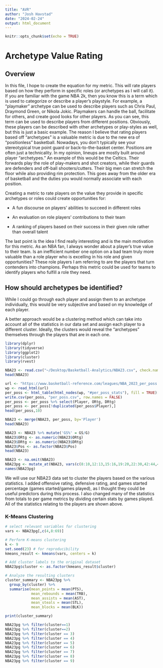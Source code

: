 ```yaml
---
title: "AVR"
author: "Josh Havstad"
date: "2024-02-24"
output: html_document
---
```


```r
knitr::opts_chunk$set(echo = TRUE)
```

# Archetype Value Rating

## Overview

In this file, I hope to create the equation for my metric. This will rate players based on how they perform in specific roles (or archetypes as I will call it). If you are familiar with the game NBA 2k, then you know this is a term which is used to categorize or describe a player's playstyle. For example, a "playmaker" archetype can be used to describe players such as Chris Paul, Draymond Green, or Nikola Jokic. Playmakers can handle the ball, facilitate for others, and create good looks for other players. As you can see, this term can be used to describe players from different positions. Obviously, these players can be described with other archetypes or play-styles as well, but this is just a basic example. The reason I believe that rating players based off "archetypes" is a valuable metric is due to the new era of "positionless" basketball. Nowadays, you don't typically see your stereotypical true point guard or back-to-the-basket center. Positions are often just a technicality. In my opinion, lineups are mostly built around player "archetypes." An example of this would be the Celtics. Their forwards play the role of play-makers and shot creators, while their guards are defenders and off-ball shooters/cutters. Their big men can stretch the floor while also providing rim protection. This goes away from the older era of basketball and the duties you would normally associate with each position.

Creating a metric to rate players on the value they provide in specific archetypes or roles could create opportunities for:

-   A fun discourse on players' abilities to succeed in different roles

-   An evaluation on role players' contributions to their team

-   A ranking of players based on their success in their given role rather than overall talent

The last point is the idea I find really interesting and is the main motivation for this metric. As an NBA fan, I always wonder about a player's true value to their team. Is an inefficient number one option on a bad team truly more valuable than a role player who is excelling in his role and given opportunities? These role players I am referring to are the players that turn contenders into champions. Perhaps this metric could be used for teams to identify players who fulfill a role they need.

## How should archetypes be identified?

While I could go through each player and assign them to an archetype individually, this would be very subjective and based on my knowledge of each player.

A better approach would be a clustering method which can take into account all of the statistics in our data set and assign each player to a different cluster. Ideally, the clusters would reveal the "archetypes" themselves through the players that are in each one.

```r
library(dplyr)
library(tidyverse)
library(ggplot2)
library(cluster)
library(rvest)
```

```r
NBA23 <- read.csv("~/Desktop/Basketball-Analytics/NBA23.csv", check.names=F)
head(NBA23)
```

```r
url <- "https://www.basketball-reference.com/leagues/NBA_2023_per_poss.html"
wp <- read_html(url)
per_poss <- html_table(html_nodes(wp, "#per_poss_stats"), fill = TRUE)[[1]]
write.csv(per_poss, "per_poss.csv", row.names = FALSE)
per_poss <- per_poss %>% select(Player, ORtg, DRtg)
per_poss <- per_poss[!duplicated(per_poss$Player),]
head(per_poss,10)
```

```r
NBA23 <- merge(NBA23, per_poss, by='Player')
head(NBA23)
```

```r
NBA23 <- NBA23 %>% mutate('GS%' = GS/G)
NBA23$ORtg <- as.numeric(NBA23$ORtg)
NBA23$DRtg <- as.numeric(NBA23$DRtg)
NBA23$Pos <- as.factor(NBA23$Pos)
head(NBA23)
```

```r
NBA23 <- na.omit(NBA23)
NBA23pg <- mutate_at(NBA23, vars(c(8:10,12:13,15:16,19:20,22:30,42:44,49,64)), funs(./G))
names(NBA23pg)
```

We will use our NBA23 data set to cluster the players based on the various statistics. I added offensive rating, defensive rating, and games started percentage (games started/games played), as I thought they could be useful predictors during this process. I also changed many of the statistics from totals to per game metrics by dividing certain stats by games played. All of the statistics relating to the players are shown above.

### K-Means Clustering

```r
# select relevant variables for clustering
vars <- NBA23pg[,c(4,8:69)]

# Perform K-means clustering
k <- 9
set.seed(23) # for reproducibility
kmeans_result <- kmeans(vars, centers = k)

# Add cluster labels to the original dataset
NBA23pg$cluster <- as.factor(kmeans_result$cluster)

# Analyze the resulting clusters
cluster_summary <- NBA23pg %>% 
  group_by(cluster) %>% 
  summarise(mean_points = mean(PTS),
            mean_rebounds = mean(TRB),
            mean_assists = mean(AST),
            mean_steals = mean(STL),
            mean_blocks = mean(BLK))

print(cluster_summary)
```

```r
NBA23pg %>% filter(cluster==1)
NBA23pg %>% filter(cluster==2)
NBA23pg %>% filter(cluster == 3)
NBA23pg %>% filter(cluster == 4)
NBA23pg %>% filter(cluster == 5)
NBA23pg %>% filter(cluster == 6)
NBA23pg %>% filter(cluster == 7)
NBA23pg %>% filter(cluster == 8)
NBA23pg %>% filter(cluster == 9)
```
